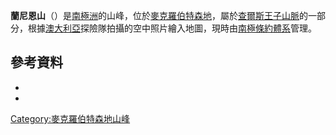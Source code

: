 {{coord|71|15|S|67|10|E|source:GNIS|display=title}}

'''蘭尼恩山'''（{{lang-en|Mount Lanyon}}）是[[南極洲|南極洲]]的山峰，位於[[麥克羅伯特森地|麥克羅伯特森地]]，屬於[[查爾斯王子山脈|查爾斯王子山脈]]的一部分，根據[[澳大利亞|澳大利亞]]探險隊拍攝的空中照片繪入地圖，現時由[[南極條約體系|南極條約體系]]管理。

==參考資料==
*{{cite gnis | type = antarid | id = 8489| name = Mount Lanyon| accessdate = 2013-05-31}}
*{{usgs-gazetteer|id=8489}}

{{DEFAULTSORT:Mount Lanyon}}
[[Category:麥克羅伯特森地山峰|Category:麥克羅伯特森地山峰]]


{{MacRobertsonLand-geo-stub}}